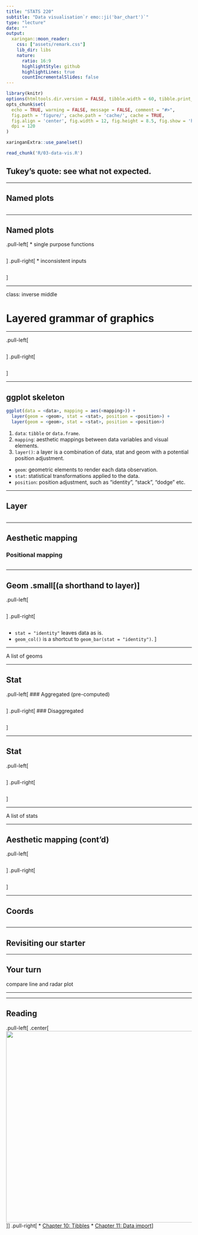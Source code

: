 ```yaml
---
title: "STATS 220"
subtitle: "Data visualisation`r emo::ji('bar_chart')`"
type: "lecture"
date: ""
output:
  xaringan::moon_reader:
    css: ["assets/remark.css"]
    lib_dir: libs
    nature:
      ratio: 16:9
      highlightStyle: github
      highlightLines: true
      countIncrementalSlides: false
---
```


```r
library(knitr)
options(htmltools.dir.version = FALSE, tibble.width = 60, tibble.print_min = 6)
opts_chunk$set(
  echo = TRUE, warning = FALSE, message = FALSE, comment = "#>",
  fig.path = 'figure/', cache.path = 'cache/', cache = TRUE,
  fig.align = 'center', fig.width = 12, fig.height = 8.5, fig.show = 'hold',
  dpi = 120
)
```

```r
xaringanExtra::use_panelset()
```

```r
read_chunk('R/03-data-vis.R')
```

## Tukey's quote: see what not expected.

---

## Named plots

```r
```

---

## Named plots

.pull-left[
* single purpose functions
```r
```
]
.pull-right[
* inconsistent inputs
```r
```
]

---

class: inverse middle

# Layered grammar of graphics

---

.pull-left[
```r
```
]
.pull-right[
```r
```
]

---

## ggplot skeleton

```r
ggplot(data = <data>, mapping = aes(<mapping>)) +
  layer(geom = <geom>, stat = <stat>, position = <position>) +
  layer(geom = <geom>, stat = <stat>, position = <position>)
```

1. `data`: `tibble` or `data.frame`.
2. `mapping`: aesthetic mappings between data variables and visual elements.
3. `layer()`: a layer is a combination of data, stat and geom with a potential position adjustment.
  * `geom`: geometric elements to render each data observation.
  * `stat`: statistical transformations applied to the data.
  * `position`: position adjustment, such as "identity", "stack", "dodge" etc.

---

## Layer

```r
```

---

## Aesthetic mapping

### Positional mapping

```r
```

---

## Geom .small[(a shorthand to layer)]

.pull-left[
```r
```
]
.pull-right[
```r
```
* `stat = "identity"` leaves data as is.
* `geom_col()` is a shortcut to `geom_bar(stat = "identity")`.
]

---

A list of geoms

---

## Stat

.pull-left[
### Aggregated (pre-computed)
```r
```
]
.pull-right[
### Disaggregated
```r
```
]

---

## Stat

.pull-left[
```r
```
]
.pull-right[
```r
```
]

---

A list of stats

---

## Aesthetic mapping (cont'd)

.pull-left[
```r
```
]
.pull-right[
```r
```
]

---

## Coords

```r
```

---

## Revisiting our starter

---

## Your turn

compare line and radar plot

---

---

## Reading

.pull-left[
.center[[<img src="https://d33wubrfki0l68.cloudfront.net/b88ef926a004b0fce72b2526b0b5c4413666a4cb/24a30/cover.png" height="520px">](https://r4ds.had.co.nz)]
]
.pull-right[
* [Chapter 10: Tibbles](https://r4ds.had.co.nz/tibbles.html)
* [Chapter 11: Data import](https://r4ds.had.co.nz/data-import.html)
]
